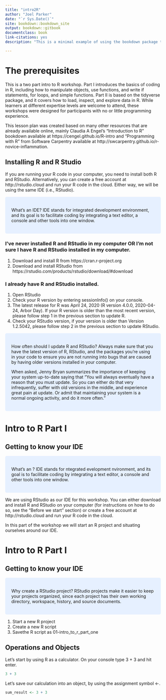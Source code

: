 ```yaml
---
title: "intro2R"
author: "Joel Parker"
date: "`r Sys.Date()`"
site: bookdown::bookdown_site
output: bookdown::gitbook
documentclass: book
link-citations: yes
description: "This is a minimal example of using the bookdown package to write a book. The output format for this example is bookdown::gitbook."

---
```


# The prerequisites
This is a two part intro to R workshop. Part I introduces the basics of coding in R, including how to manipulate objects, use functions, and write if statements, for loops, and simple functions. Part II is based on the tidyverse package, and it covers how to load, inspect, and explore data in R. While learners at different expertise levels are welcome to attend, these workshops were designed for participants with no or little programming experience. \newline

This lesson plan was created based on many other resources that are already available online, mainly Claudia A Engel’s “Introduction to R” bookdown available at https://cengel.github.io/R-intro and “Programming with R” from Software Carpentry available at http://swcarpentry.github.io/r-novice-inflammation.


## Installing R and R Studio
If you are running your R code in your computer, you need to install both R and RStudio. Alternatively, you can create a free account at http://rstudio.cloud and run your R code in the cloud. Either way, we will be using the same IDE (i.e., RStudio).

<style>
div.blue { background-color:#e6f0ff; border-radius: 5px; padding: 20px;}
</style>
<div class = "blue">

What’s an IDE? IDE stands for integrated development environment, and its goal is to facilitate coding by integrating a text editor, a console and other tools into one window.

</div>

###  I’ve never installed R and RStudio in my computer OR I’m not sure I have R and RStudio installed in my computer.

1. Download and install R from https://cran.r-project.org
2. Download and install RStudio from https://rstudio.com/products/rstudio/download/#download

### I already have R and RStudio installed.
1. Open RStudio
2. Check your R version by entering sessionInfo() on your console.
3. The latest release for R was April 24, 2020 (R version 4.0.0, 2020-04-24, Arbor Day). If your R version is older than the most recent version, please follow step 1 in the previous section to update R.
4. Check your RStudio version, if your version is older than Version 1.2.5042, please follow step 2 in the previous section to update RStudio.

<style>
div.blue { background-color:#e6f0ff; border-radius: 5px; padding: 20px;}
</style>
<div class = "blue">

How often should I update R and RStudio? Always make sure that you have the latest version of R, RStudio, and the packages you’re using in your code to ensure you are not running into bugs that are caused by having older versions installed in your computer.

When asked, Jenny Bryan summarizes the importance of keeping your system up-to-date saying that “You will always eventually have a reason that you must update. So you can either do that very infrequently, suffer with old versions in the middle, and experience great pain at update. Or admit that maintaining your system is a normal ongoing activity, and do it more often.”

</div>

# Intro to R Part I
## Getting to know your IDE

<style>
div.blue { background-color:#e6f0ff; border-radius: 5px; padding: 20px;}
</style>
<div class = "blue">

What’s an \textbf{IDE}? IDE stands for \textbf{i}ntegrated \textbf{d}evelopment \textbf{e}nvironment, and its goal is to facilitate coding by integrating a text editor, a console and other tools into one window.

</div>


We are using RStudio as our IDE for this workshop. You can either download and install R and RStudio on your computer (for instructions on how to do so, see the “Before we start” section) or create a free account at http://rstudio.cloud and run your R code in the cloud.

In this part of the workshop we will start an R project and situating ourselves around our IDE.

</div>

# Intro to R Part I
## Getting to know your IDE

<style>
div.blue { background-color:#e6f0ff; border-radius: 5px; padding: 20px;}
</style>
<div class = "blue">

Why create a RStudio project? RStudio projects make it easier to keep your projects organized, since each project has their own working directory, workspace, history, and source documents.

</div>

1. Start a new R project
2. Create a new R script
3. Savethe R script as 01-intro_to_r_part_one


## Operations and Objects
Let’s start by using R as a calculator. On your console type 3 + 3 and hit enter.
```r

3 + 3
```

Let’s save our calculation into an object, by using the assignment symbol <-.
```r
sum_result <- 3 + 3

```